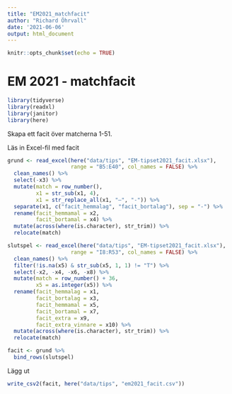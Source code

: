 ```yaml
---
title: "EM2021_matchfacit"
author: "Richard Öhrvall"
date: '2021-06-06'
output: html_document
---
```


```r
knitr::opts_chunk$set(echo = TRUE)
```

# EM 2021 - matchfacit

```r
library(tidyverse)
library(readxl)
library(janitor)
library(here)

```


Skapa ett facit över matcherna 1-51. 

Läs in Excel-fil med facit

```r
grund <- read_excel(here("data/tips", "EM-tipset2021_facit.xlsx"),
                    range = "B5:E40", col_names = FALSE) %>% 
  clean_names() %>% 
  select(-x3) %>% 
  mutate(match = row_number(),
         x1 = str_sub(x1, 4),
         x1 = str_replace_all(x1, "–", "-")) %>% 
  separate(x1, c("facit_hemmalag", "facit_bortalag"), sep = "-") %>% 
  rename(facit_hemmamal = x2,
         facit_bortamal = x4) %>% 
  mutate(across(where(is.character), str_trim)) %>%
  relocate(match)

slutspel <- read_excel(here("data/tips", "EM-tipset2021_facit.xlsx"),
                    range = "I8:R53", col_names = FALSE) %>% 
  clean_names() %>% 
  filter(!is.na(x5) & str_sub(x5, 1, 1) != "T") %>% 
  select(-x2, -x4, -x6, -x8) %>% 
  mutate(match = row_number() + 36,
         x5 = as.integer(x5)) %>% 
  rename(facit_hemmalag = x1,
         facit_bortalag = x3,
         facit_hemmamal = x5,
         facit_bortamal = x7,
         facit_extra = x9,
         facit_extra_vinnare = x10) %>% 
  mutate(across(where(is.character), str_trim)) %>% 
  relocate(match) 

facit <- grund %>% 
  bind_rows(slutspel)

```

Lägg ut

```r
write_csv2(facit, here("data/tips", "em2021_facit.csv"))

```

